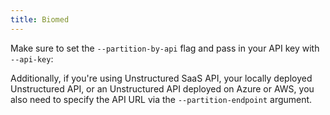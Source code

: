 ```yaml
---
title: Biomed
---
```



<SharedContentBiomed/>

Make sure to set the `--partition-by-api` flag and pass in your API key with `--api-key`:


<CodeGroup>

  <BiomedAPISh />

  <BiomedAPIPy />

</CodeGroup>

Additionally, if you're using Unstructured SaaS API, your locally deployed Unstructured API, or an Unstructured API
deployed on Azure or AWS, you also need to specify the API URL via the `--partition-endpoint` argument.
